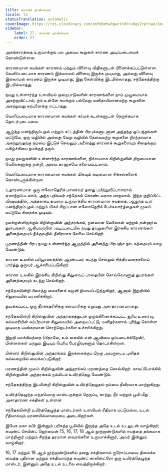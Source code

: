 ```yaml
---
title: காரண நான்மைக
locale: ta
statusTranslation: automatic
coverImage: https://res.cloudinary.com/xmfm6mhw3gwctndtcubgx2rptnae/image/upload/v1741354419/small_cover_la_gran_rebelion_28716e29d2.webp
sidebar:
    label: 27. காரண நான்மைக
    order: 27
---
```

அகங்காரத்தை உருவாக்கும் பல அகவய கூறுகள் காரண அடிப்படையைக் கொண்டுள்ளன.

காரணமான சுயங்கள் காரணம் மற்றும் விளைவு விதிகளுடன் பிணைக்கப்பட்டுள்ளன. வெளிப்படையாக காரணம் இல்லாமல் விளைவு இருக்க முடியாது, அல்லது விளைவு இல்லாமல் காரணம் இருக்க முடியாது; இது கேள்விக்கு இடமில்லாதது, சந்தேகத்திற்கு இடமில்லாதது.

நமது உள்ளார்ந்த உளவியல் குறைபாடுகளின் காரணங்களை நாம் முழுமையாக அகற்றாவிட்டால், நம் உள்ளே சுமக்கும் பல்வேறு மனிதாபிமானமற்ற கூறுகளை அகற்றுவது கற்பனைக்கு எட்டாதது.

வெளிப்படையாக காரணமான சுயங்கள் கர்மக் கடன்களுடன் நெருக்கமாக தொடர்புடையவை.

ஆழ்ந்த மனந்திரும்புதல் மற்றும் சட்டத்தின் பிரபுக்களுடனான அந்தந்த ஒப்பந்தங்கள் மட்டுமே, ஒரு வழியில் அல்லது வேறு வழியில் தேவையற்ற கூறுகளை நிரந்தரமாக அகற்றுவதற்கு நம்மை இட்டுச் செல்லும் அனைத்து காரணக் கூறுகளையும் சிதைக்கும் மகிழ்ச்சியை நமக்குத் தரும்.

நமது தவறுகளின் உள்ளார்ந்த காரணங்களை, நிச்சயமாக கிறிஸ்துவின் திறமையான வேலைகளுக்கு நன்றி, அவை தானாகவே களையப்படலாம்.

வெளிப்படையாக காரணமான சுயங்கள் மிகவும் கடினமான சிக்கல்களைக் கொண்டிருக்கின்றன.

உதாரணமாக: ஒரு எஸோதெரிக் மாணவர் தனது பயிற்றுவிப்பாளரால் ஏமாற்றப்படலாம், அந்த புதியவர் சந்தேகம் கொண்டவராக மாறலாம். இந்த குறிப்பிட்ட விஷயத்தில், அத்தகைய தவறை உருவாக்கிய காரணமான சுயத்தை, ஆழ்ந்த உள் மனந்திரும்புதல் மற்றும் மிகச் சிறப்பான எஸோதெரிக் பேச்சுவார்த்தைகள் மூலம் மட்டுமே சிதைக்க முடியும்.

நமக்குள்ளிருக்கும் கிறிஸ்துவின் அந்தரங்கம், நனவான வேலைகள் மற்றும் தன்னார்வ துன்பங்கள் ஆகியவற்றின் அடிப்படையில் நமது தவறுகளின் இரகசிய காரணங்கள் அனைத்தையும் நீக்குவதில் தீவிரமாக வேலை செய்கிறார்.

பூரணத்தின் பிரபு நமது உள்ளார்ந்த ஆழத்தில் அனைத்து பிரபஞ்ச நாடகத்தையும் வாழ வேண்டும்.

காரண உலகில் பரிபூரணத்தின் ஆண்டவர் கடந்து செல்லும் சித்திரவதைகளைப் பார்த்து ஒருவர் ஆச்சரியப்படுகிறார்.

காரண உலகில் இரகசிய கிறிஸ்து சிலுவைப் பாதையின் சொல்லொணாத் துயரங்கள் அனைத்தையும் கடந்து செல்கிறார்.

சந்தேகமின்றி பிலாத்து கைகளைக் கழுவி நியாயப்படுத்துகிறார், ஆனால் இறுதியில் சிலுவையில் மரணிக்கிறார்.

துவக்கப்பட்ட ஒரு தீர்க்கதரிசிக்கு கல்வாரிக்கு ஏறுவது அசாதாரணமானது.

சந்தேகமின்றி கிறிஸ்துவின் அந்தரங்கத்துடன் ஒருங்கிணைக்கப்பட்ட சூரிய உணர்வு, கல்வாரியின் கம்பீரமான சிலுவையில் அறையப்பட்டு, மனிதர்களால் புரிந்து கொள்ள முடியாத பயங்கரமான சொற்றொடர்களை உச்சரிக்கிறது.

இறுதி வாக்கியத்தை (பிதாவே, உம் கையில் என் ஆவியை ஒப்படைக்கிறேன்), மின்னல்கள் மற்றும் இடியும் பெரிய பேரழிவுகளும் தொடர்கின்றன.

பின்னர் கிறிஸ்துவின் அந்தரங்கம் இறக்கைக்குப் பிறகு அவருடைய புனிதக் கல்லறையில் வைக்கப்படுகிறார்.

மரணத்தின் மூலம் கிறிஸ்துவின் அந்தரங்கம் மரணத்தை கொல்கிறார். காலப்போக்கில் கிறிஸ்துவின் அந்தரங்கம் நம்மிடம் உயிர்த்தெழ வேண்டும்.

சந்தேகத்திற்கு இடமின்றி கிறிஸ்துவின் உயிர்த்தெழுதல் நம்மை தீவிரமாக மாற்றுகிறது.

உயிர்த்தெழுந்த எந்தவொரு மாஸ்டருக்கும் நெருப்பு, காற்று, நீர் மற்றும் பூமி மீது அசாதாரண சக்திகள் உள்ளன.

சந்தேகமின்றி உயிர்த்தெழுந்த மாஸ்டர்கள் உளவியல் ரீதியாக மட்டுமல்ல, உடல் ரீதியாகவும் மரணமில்லாமையை அடைகிறார்கள்.

இயேசு மகா கபீர் இன்னும் பரிசுத்த பூமியில் இருந்த அதே உடல் உடலுடன் வாழ்கிறார்; கவுண்ட் செயின்ட் ஜெர்மைன் 15, 16, 17, 18 ஆம் நூற்றாண்டுகளில் ஈயத்தை தங்கமாக மாற்றினார் மற்றும் சிறந்த தரமான வைரங்களை உருவாக்கினார், அவர் இன்னும் வாழ்கிறார்.

16, 17 மற்றும் 18 ஆம் நூற்றாண்டுகளில் தனது சக்திகளால் ஐரோப்பாவை திகைக்க வைத்த புதிரான மற்றும் சக்திவாய்ந்த கவுண்ட் காலிஸ்ட்ரோ ஒரு உயிர்த்தெழுந்த மாஸ்டர், இன்னும் அதே உடல் உடலை வைத்திருக்கிறார்.

